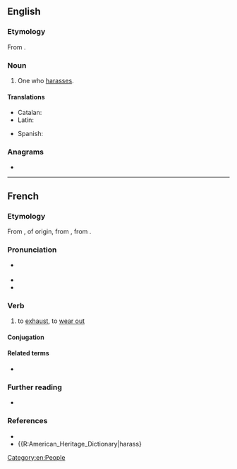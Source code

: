 ==English==

===Etymology===
From {{suffix|en|harass|er}}.

===Noun===
{{en-noun}}

# One who [[harass]]es.

====Translations====
{{trans-top|one who harasses}}
* Catalan: {{t|ca|assetjador|m}}
* Latin: {{t|la|vexātor|m}}
{{trans-mid}}
* Spanish: {{t+|es|acosador|m}}
{{trans-bottom}}

===Anagrams===
* {{anagrams|en|a=aaehrrss|harrases}}

[[Category:en:People]]

----

==French==
===Etymology===
From {{m|fr|harer||to set a dog on}}, of {{der|fr|gem|-}} origin, from {{der|fr|frk|*hara||here, hither}}, from {{der|fr|gem-pro|*hē₂r||here, hither}}.
===Pronunciation===
* {{fr-asph}} {{fr-IPA}}
* {{rhymes|fr|e}}
* {{homophones|fr|aracée|harassai|harassé|harassée|harassées|harassés|harassez}}

===Verb===
{{fr-verb}}

# to [[exhaust]], to [[wear out]]

====Conjugation====
{{fr-conj-auto}}

====Related terms====
* {{l|fr|harassement}}

===Further reading===
* {{R:TLFi}}

===References===
* {{R:OED}}
* {{R:American_Heritage_Dictionary|harass}